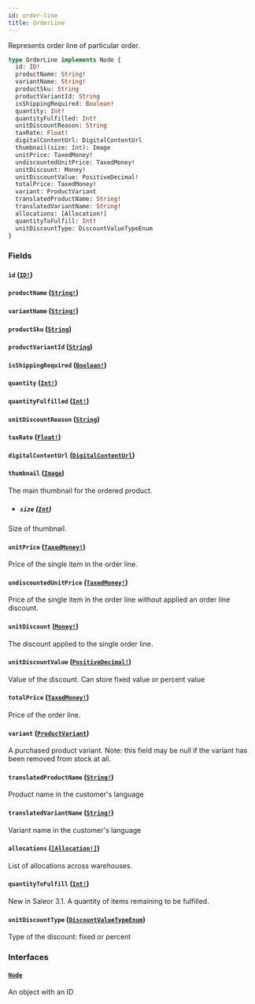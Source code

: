 ```yaml
---
id: order-line
title: OrderLine
---
```


Represents order line of particular order.

```graphql
type OrderLine implements Node {
  id: ID!
  productName: String!
  variantName: String!
  productSku: String
  productVariantId: String
  isShippingRequired: Boolean!
  quantity: Int!
  quantityFulfilled: Int!
  unitDiscountReason: String
  taxRate: Float!
  digitalContentUrl: DigitalContentUrl
  thumbnail(size: Int): Image
  unitPrice: TaxedMoney!
  undiscountedUnitPrice: TaxedMoney!
  unitDiscount: Money!
  unitDiscountValue: PositiveDecimal!
  totalPrice: TaxedMoney!
  variant: ProductVariant
  translatedProductName: String!
  translatedVariantName: String!
  allocations: [Allocation!]
  quantityToFulfill: Int!
  unitDiscountType: DiscountValueTypeEnum
}
```

### Fields

#### `id` ([`ID!`](../../../developer/api-reference/scalars/id))

#### `productName` ([`String!`](../../../developer/api-reference/scalars/string))

#### `variantName` ([`String!`](../../../developer/api-reference/scalars/string))

#### `productSku` ([`String`](../../../developer/api-reference/scalars/string))

#### `productVariantId` ([`String`](../../../developer/api-reference/scalars/string))

#### `isShippingRequired` ([`Boolean!`](../../../developer/api-reference/scalars/boolean))

#### `quantity` ([`Int!`](../../../developer/api-reference/scalars/int))

#### `quantityFulfilled` ([`Int!`](../../../developer/api-reference/scalars/int))

#### `unitDiscountReason` ([`String`](../../../developer/api-reference/scalars/string))

#### `taxRate` ([`Float!`](../../../developer/api-reference/scalars/float))

#### `digitalContentUrl` ([`DigitalContentUrl`](../../../developer/api-reference/objects/digital-content-url))

#### `thumbnail` ([`Image`](../../../developer/api-reference/objects/image))

The main thumbnail for the ordered product.

- ##### `size` ([`Int`](../../../developer/api-reference/scalars/int))

Size of thumbnail.

#### `unitPrice` ([`TaxedMoney!`](../../../developer/api-reference/objects/taxed-money))

Price of the single item in the order line.

#### `undiscountedUnitPrice` ([`TaxedMoney!`](../../../developer/api-reference/objects/taxed-money))

Price of the single item in the order line without applied an order line discount.

#### `unitDiscount` ([`Money!`](../../../developer/api-reference/objects/money))

The discount applied to the single order line.

#### `unitDiscountValue` ([`PositiveDecimal!`](../../../developer/api-reference/scalars/positive-decimal))

Value of the discount. Can store fixed value or percent value

#### `totalPrice` ([`TaxedMoney!`](../../../developer/api-reference/objects/taxed-money))

Price of the order line.

#### `variant` ([`ProductVariant`](../../../developer/api-reference/objects/product-variant))

A purchased product variant. Note: this field may be null if the variant has been removed from stock at all.

#### `translatedProductName` ([`String!`](../../../developer/api-reference/scalars/string))

Product name in the customer's language

#### `translatedVariantName` ([`String!`](../../../developer/api-reference/scalars/string))

Variant name in the customer's language

#### `allocations` ([`[Allocation!]`](../../../developer/api-reference/objects/allocation))

List of allocations across warehouses.

#### `quantityToFulfill` ([`Int!`](../../../developer/api-reference/scalars/int))

New in Saleor 3.1. A quantity of items remaining to be fulfilled.

#### `unitDiscountType` ([`DiscountValueTypeEnum`](../../../developer/api-reference/enums/discount-value-type-enum))

Type of the discount: fixed or percent

### Interfaces

#### [`Node`](../../../developer/api-reference/interfaces/node)

An object with an ID
